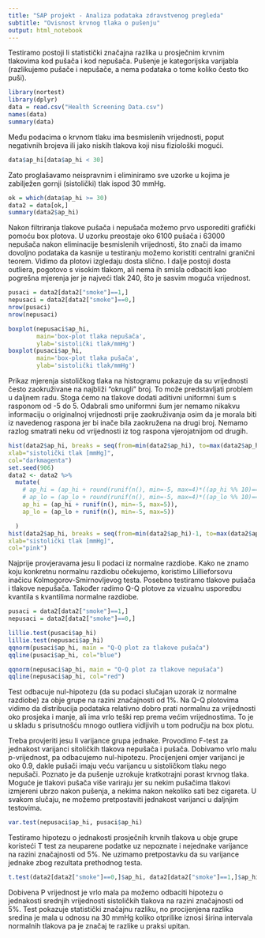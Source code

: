 ```yaml
---
title: "SAP projekt - Analiza podataka zdravstvenog pregleda"
subtitle: "Ovisnost krvnog tlaka o pušenju" 
output: html_notebook
---
```


Testiramo postoji li statistički značajna razlika u prosječnim krvnim tlakovima kod pušača i kod nepušača. Pušenje je kategorijska varijabla (razlikujemo pušače i nepušače, a nema podataka o tome koliko često tko puši).

```r
library(nortest)
library(dplyr)
data = read.csv("Health Screening Data.csv")
names(data)
summary(data)
```
Među podacima o krvnom tlaku ima besmislenih vrijednosti, poput negativnih brojeva ili jako niskih tlakova koji nisu fiziološki mogući.
```r
data$ap_hi[data$ap_hi < 30]
```


Zato proglašavamo neispravnim i eliminiramo sve uzorke u kojima je zabilježen gornji (sistolički) tlak ispod 30 mmHg.

```r
ok = which(data$ap_hi >= 30)
data2 = data[ok,]
summary(data2$ap_hi)
```
Nakon filtriranja tlakove pušača i nepušača možemo prvo usporediti grafički pomoću box plotova. U uzorku preostaje oko 6100 pušača i 63000 nepušača nakon eliminacije besmislenih vrijednosti, što znači da imamo dovoljno podataka da kasnije u testiranju možemo koristiti centralni granični teorem. Vidimo da plotovi izgledaju dosta slično. I dalje postoji dosta outliera, pogotovo s visokim tlakom, ali nema ih smisla odbaciti kao pogrešna mjerenja jer je najveći tlak 240, što je sasvim moguća vrijednost.

```r
pusaci = data2[data2["smoke"]==1,]
nepusaci = data2[data2["smoke"]==0,]
nrow(pusaci)
nrow(nepusaci)

boxplot(nepusaci$ap_hi,
        main='box-plot tlaka nepušača',
        ylab='sistolički tlak/mmHg')
boxplot(pusaci$ap_hi,
        main='box-plot tlaka pušača',
        ylab='sistolički tlak/mmHg')

```
Prikaz mjerenja sistoličkog tlaka na histogramu pokazuje da su vrijednosti često zaokruživane na najbliži "okrugli" broj. To može predstavljati problem u daljnem radu. Stoga ćemo na tlakove dodati aditivni uniformni šum s rasponom od -5 do 5. Odabrali smo uniformni šum jer nemamo nikakvu informaciju o originalnoj vrijednosti prije zaokruživanja osim da je morala biti iz navedenog raspona jer bi inače bila zaokružena na drugi broj. Nemamo razlog smatrati neku od vrijednosti iz tog raspona vjerojatnijom od drugih. 

```r
hist(data2$ap_hi, breaks = seq(from=min(data2$ap_hi), to=max(data2$ap_hi), by=1), main="mjerenja tlaka",
xlab="sistolički tlak [mmHg]",
col="darkmagenta")
set.seed(906)
data2 <- data2 %>%
  mutate(
    # ap_hi = (ap_hi + round(runif(n(), min=-5, max=4)*((ap_hi %% 10)==0))),
    # ap_lo = (ap_lo + round(runif(n(), min=-5, max=4)*((ap_lo %% 10)==0)))
    ap_hi = (ap_hi + runif(n(), min=-5, max=5)),
    ap_lo = (ap_lo + runif(n(), min=-5, max=5))

  )
hist(data2$ap_hi, breaks = seq(from=min(data2$ap_hi)-1, to=max(data2$ap_hi)+1, by=1), main="mjerenja tlaka nakon uvođenja šuma",
xlab="sistolički tlak [mmHg]",
col="pink")
```

Najprije provjeravama jesu li podaci iz normalne razdiobe. Kako ne znamo koju konkretnu normalnu razdiobu očekujemo, koristimo Lillieforsovu inačicu Kolmogorov-Smirnovljevog testa. Posebno testiramo tlakove pušača i tlakove nepušača. Također radimo Q-Q plotove za vizualnu usporedbu kvantila s kvantilima normalne razdiobe.
```r
pusaci = data2[data2["smoke"]==1,]
nepusaci = data2[data2["smoke"]==0,]

lillie.test(pusaci$ap_hi)
lillie.test(nepusaci$ap_hi)
qqnorm(pusaci$ap_hi, main = "Q-Q plot za tlakove pušača")
qqline(pusaci$ap_hi, col="blue")

qqnorm(nepusaci$ap_hi, main = "Q-Q plot za tlakove nepušača")
qqline(nepusaci$ap_hi, col="red")

```
Test odbacuje nul-hipotezu (da su podaci slučajan uzorak iz normalne razdiobe) za obje grupe na razini značajnosti od 1%. Na Q-Q plotovima vidimo da distribucija podataka relativno dobro prati normalnu za vrijednosti oko prosjeka i manje, ali ima vrlo teški rep prema većim vrijednostima. To je u skladu s prisutnošću mnogo outliera vidljivih u tom području na box plotu.

Treba provjeriti jesu li varijance grupa jednake. Provodimo F-test za jednakost varijanci sitoličkih tlakova nepušača i pušača. Dobivamo vrlo malu p-vrijednost, pa odbacujemo nul-hipotezu. Procijenjeni omjer varijanci je oko 0.9, dakle pušači imaju veću varijancu u sistoličkom tlaku nego nepušači. Poznato je da pušenje uzrokuje kratkotrajni porast krvnog tlaka. Moguće je tlakovi pušača više variraju jer su nekim pušačima tlakovi izmjereni ubrzo nakon pušenja, a nekima nakon nekoliko sati bez cigareta. U svakom slučaju, ne možemo pretpostaviti jednakost varijanci u daljnjim testovima.

```r
var.test(nepusaci$ap_hi, pusaci$ap_hi)
```

Testiramo hipotezu o jednakosti prosječnih krvnih tlakova u obje grupe koristeći T test za neuparene podatke uz nepoznate i nejednake varijance na razini značajnosti od 5%. Ne uzimamo pretpostavku da su varijance jednake zbog rezultata prethodnog testa. 

```r
t.test(data2[data2["smoke"]==0,]$ap_hi, data2[data2["smoke"]==1,]$ap_hi, alternative = "two.sided", mu = 0, paired = FALSE, var.equal = FALSE, conf.level = 0.95)
```
Dobivena P vrijednost je vrlo mala pa možemo odbaciti hipotezu o jednakosti srednjih vrijednosti sistoličkih tlakova na razini značajnosti od 5%. Test pokazuje statistički značajnu razliku, no procijenjena razlika sredina je mala u odnosu na 30 mmHg koliko otprilike iznosi širina intervala normalnih tlakova pa je značaj te razlike u praksi upitan.

